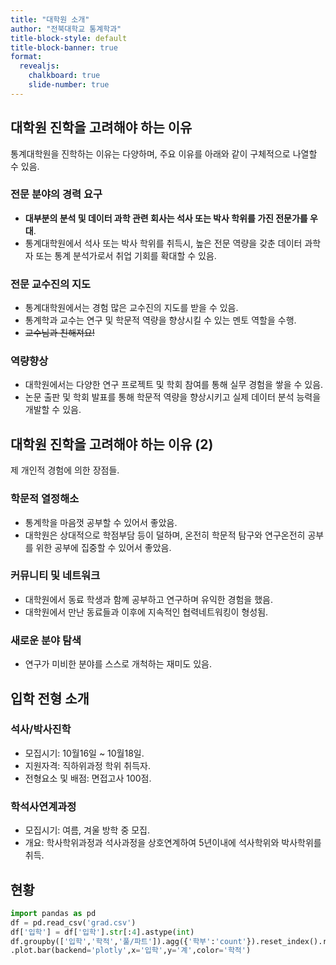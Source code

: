 ```yaml
---
title: "대학원 소개"
author: "전북대학교 통계학과"
title-block-style: default
title-block-banner: true
format:
  revealjs:
    chalkboard: true
    slide-number: true
---
```


## 대학원 진학을 고려해야 하는 이유

::: {.panel-tabset}

통계대학원을 진학하는 이유는 다양하며, 주요 이유를 아래와 같이 구체적으로 나열할 수 있음. 

### 전문 분야의 경력 요구

- **대부분의 분석 및 데이터 과학 관련 회사는 석사 또는 박사 학위를 가진 전문가를 우대**.
- 통계대학원에서 석사 또는 박사 학위를 취득시, 높은 전문 역량을 갖춘 데이터 과학자 또는 통계 분석가로서 취업 기회를 확대할 수 있음.

### 전문 교수진의 지도 

- 통계대학원에서는 경험 많은 교수진의 지도를 받을 수 있음.
- 통계학과 교수는 연구 및 학문적 역량을 향상시킬 수 있는 멘토 역할을 수행.
- ~~교수님과 친해져요!~~

### 역량향상 

- 대학원에서는 다양한 연구 프로젝트 및 학회 참여를 통해 실무 경험을 쌓을 수 있음. 
- 논문 출판 및 학회 발표를 통해 학문적 역량을 향상시키고 실제 데이터 분석 능력을 개발할 수 있음. 

:::

## 대학원 진학을 고려해야 하는 이유 (2) 

::: {.panel-tabset}

제 개인적 경험에 의한 장점들.

### 학문적 열정해소

- 통계학을 마음껏 공부할 수 있어서 좋았음. 
- 대학원은 상대적으로 학점부담 등이 덜하며, 온전히 학문적 탐구와 연구온전히 공부를 위한 공부에 집중할 수 있어서 좋았음.

### 커뮤니티 및 네트워크

- 대학원에서 동료 학생과 함꼐 공부하고 연구하며 유익한 경험을 했음.
- 대학원에서 만난 동료들과 이후에 지속적인 협력네트워킹이 형성됨. 

### 새로운 분야 탐색 

- 연구가 미비한 분야를 스스로 개척하는 재미도 있음. 

:::

## 입학 전형 소개

::: {.panel-tabset}
### 석사/박사진학 

- 모집시기: 10월16일 ~ 10월18일.
- 지원자격: 직하위과정 학위 취득자.
- 전형요소 및 배점: 면접고사 100점. 

### 학석사연계과정

- 모집시기: 여름, 겨울 방학 중 모집.
- 개요: 학사학위과정과 석사과정을 상호연계하여 5년이내에 석사학위와 박사학위를 취득.

:::

## 현황 

```python
import pandas as pd
df = pd.read_csv('grad.csv')
df['입학'] = df['입학'].str[:4].astype(int)
df.groupby(['입학','학적','풀/파트']).agg({'학부':'count'}).reset_index().rename({'학부':'계'},axis=1)\
.plot.bar(backend='plotly',x='입학',y='계',color='학적')
```